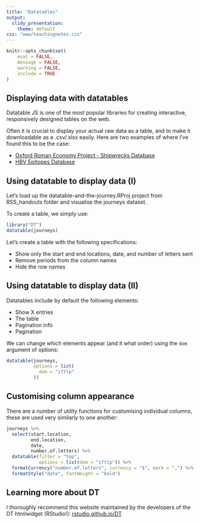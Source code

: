 ```yaml
---
title: "Datatables"
output:
  slidy_presentation:
    theme: default
css: "www/teachingnotes.css"
---
```


```r
knitr::opts_chunk$set(
	eval = FALSE,
	message = FALSE,
	warning = FALSE,
	include = TRUE
)
```

## Displaying data with datatables

Datatable JS is one of the most popular libraries for creating interactive, responsively designed tables on the web.

Often it is crucial to display your actual raw data as a table, and to make it downloadable as a .csv/.xlsx easily. Here are two examples of where I've found this to be the case:

- [Oxford Roman Economy Project - Shipwrecks Database](https://livedataoxford.shinyapps.io/1499182601-r5pqgdongyjr1qo/)
- [HBV Epitopes Database](http://www.expmedndm.ox.ac.uk/hepitopes)

## Using datatable to display data (I)

Let's load up the datatable-and-the-journey.RProj project from RSS_handouts folder and visualise the journeys dataset.

To create a table, we simply use:

```r
library("DT")
datatable(journeys)
```

Let's create a table with the following specifications:

- Show only the start and end locations, date, and number of letters sent
- Remove periods from the column names
- Hide the row names

## Using datatable to display data (II)

Datatables include by default the following elements:

- Show X entries
- The table
- Pagination info
- Pagination

We can change which elements appear (and it what order) using the `dom` argument of options:

```r
datatable(journeys,
          options = list(
            dom = "iftlp"
          ))
```

## Customising column appearance

There are a number of utility functions for customising individual columns, these are used very similarly to one another:

```r
journeys %>%
  select(start.location,
         end.location,
         date,
         number.of.letters) %>%
  datatable(filter = "top",
            options = list(dom = "iftlp")) %>%
  formatCurrency("number.of.letters", currency = "$", mark = ",") %>%
  formatStyle("date", fontWeight = "bold")
```

## Learning more about DT

I thoroughly recommend this website maintained by the developers of the DT htmlwidget (RStudio!): [rstudio.github.io/DT](https://rstudio.github.io/DT)


